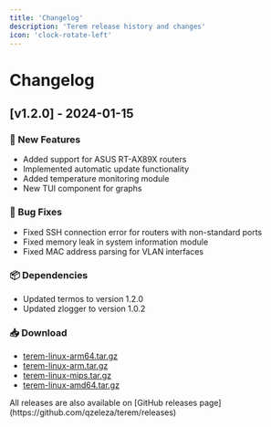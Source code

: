 ```yaml
---
title: 'Changelog'
description: 'Terem release history and changes'
icon: 'clock-rotate-left'
---
```


# Changelog

## [v1.2.0] - 2024-01-15

### 🎉 New Features
- Added support for ASUS RT-AX89X routers
- Implemented automatic update functionality
- Added temperature monitoring module
- New TUI component for graphs

### 🐛 Bug Fixes
- Fixed SSH connection error for routers with non-standard ports
- Fixed memory leak in system information module
- Fixed MAC address parsing for VLAN interfaces

### 📦 Dependencies
- Updated termos to version 1.2.0
- Updated zlogger to version 1.0.2

### 📥 Download
- [terem-linux-arm64.tar.gz](https://github.com/qzeleza/terem/releases/download/v1.2.0/terem-linux-arm64.tar.gz)
- [terem-linux-arm.tar.gz](https://github.com/qzeleza/terem/releases/download/v1.2.0/terem-linux-arm.tar.gz)
- [terem-linux-mips.tar.gz](https://github.com/qzeleza/terem/releases/download/v1.2.0/terem-linux-mips.tar.gz)
- [terem-linux-amd64.tar.gz](https://github.com/qzeleza/terem/releases/download/v1.2.0/terem-linux-amd64.tar.gz)

<Note>
  All releases are also available on [GitHub releases page](https://github.com/qzeleza/terem/releases)
</Note>